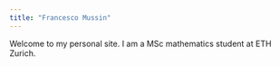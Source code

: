 ```yaml
---
title: "Francesco Mussin"
---
```


Welcome to my personal site. I am a MSc mathematics student at ETH Zurich.
